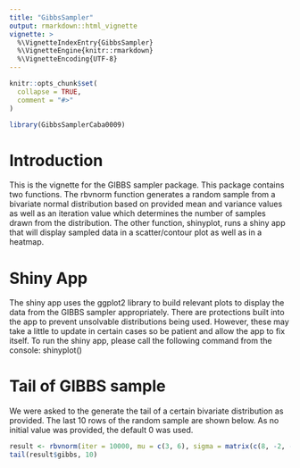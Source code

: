 ```yaml
---
title: "GibbsSampler"
output: rmarkdown::html_vignette
vignette: >
  %\VignetteIndexEntry{GibbsSampler}
  %\VignetteEngine{knitr::rmarkdown}
  %\VignetteEncoding{UTF-8}
---
```


```r
knitr::opts_chunk$set(
  collapse = TRUE,
  comment = "#>"
)
```

```r
library(GibbsSamplerCaba0009)
```

# Introduction
This is the vignette for the GIBBS sampler package. This package contains two functions. The rbvnorm function generates a random sample from a bivariate normal distribution based on provided mean and variance values as well as an iteration value which determines the number of samples drawn from the distribution. The other function, shinyplot, runs a shiny app that will display sampled data in a scatter/contour plot as well as in a heatmap.

# Shiny App
The shiny app uses the ggplot2 library to build relevant plots to display the data from the GIBBS sampler appropriately. There are protections built into the app to prevent unsolvable distributions being used. However, these may take a little to update in certain cases so be patient and allow the app to fix itself. To run the shiny app, please call the following command from the console: shinyplot()

# Tail of GIBBS sample
We were asked to the generate the tail of a certain bivariate distribution as provided. The last 10 rows of the random sample are shown below. As no initial value was provided, the default 0 was used.
```r
result <- rbvnorm(iter = 10000, mu = c(3, 6), sigma = matrix(c(8, -2, -2, 4), nrow = 2, byrow = TRUE))
tail(result$gibbs, 10)
```

